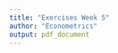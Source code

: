 ```yaml
---
title: "Exercises Week 5"
author: "Econometrics"
output: pdf_document
---
```


\begin{enumerate}

  \item Suppose that the idiosyncratic errors in the erros-component model, $V_{i,t}$, are serially uncorrelated with constant variance, $\sigma_V^2$. Show that the correlation between adjacent differences, $\Delta V_{i,t}$ and $\Delta V_{i,t+1}$ is -0.5. 
  
  Therefore, under the ideal FE assumptions, first differencing induces negative serial correlation of a known value.
  
  \item \textbf{Exercise 7.24 in ETM}: Another estimator for panel data that was not discussed in the lecture is the \textbf{between-groups} estimator. It is given by running OLS in the equation
  $$\bar{Y}_i = \bar{X}_i\beta + \mu_i + \bar{V_{i}},$$
where $\bar{Z}_i = (1/T)\sum_{t=1}^T Z_{i,t}$ for $Z=Y,X,V$. Let $\mu_i$ have variance $\sigma^2_\mu$ and the $V_{i,t}$ have variance $\sigma^2_V$. Given these assumptions, show that the variance of the error terms in regression above is $\sigma^2_\mu+\sigma^2_V/T$.

Use this development to obtain another estimate for the variances needed to estimate random effects.

Hint: $\bar{Z}_i=P_D Z$, where $D$ is the dummy variables matrix defined in the lecture. 
  
  \item For this exercise you are going to use the \textit{Rental} dataset from the \textit{wooldridge} package. The data contains information on rental prices and other variables for college towns are for the years 1980 and 1990. The idea is to see whether a stronger presence of students affects rental rates. The unobserved effects model is
  $$\log(rent_{it})=\beta_0+\delta_0y90_t+\beta_1\log(pop_{it})+\beta_2\log(avginc_{it})+\beta_3pctsu_{it}+a_i+u_{it},$$
where $y90_t$ is a dummy for year 90, $pop$ is city population, $avginc$ is average income, and $pctstu$ is student population as a percentage of city population (during the school year).
\begin{enumerate}
  \item Estimate the equation by pooled OLS and report the results in standard form. What do you make of the estimate on the 1990 dummy variable? What do you get for $\hat{\beta}_{3}$?
  
  \item Now, difference the equation and estimate by OLS. Compare your estimate of $\beta_{pctstu}$ with that from part $(a)$. Does the relative size of the student population appear to affect rental prices?
  
  \item Estimate the model by fixed effects to verify that you get identical estimates and standard errors to those in part $(c)$.
  
\end{enumerate} 



\end{enumerate}

